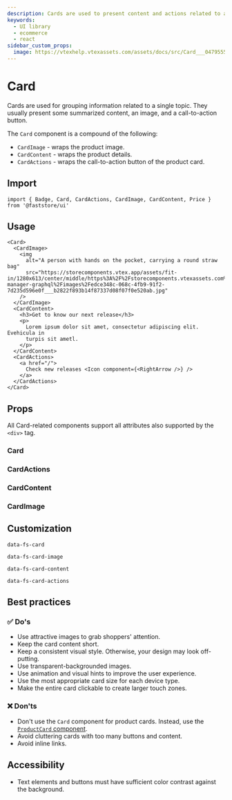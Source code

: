 ```yaml
---
description: Cards are used to present content and actions related to a single topic. 
keywords:
  - UI library
  - ecommerce
  - react
sidebar_custom_props: 
  image: https://vtexhelp.vtexassets.com/assets/docs/src/Card___047955585d462dffa512b0e784cfd721.png
---
```



# Card

Cards are used for grouping information related to a single topic. They usually present some summarized content, an image, and a call-to-action button.

The `Card` component is a compound of the following:
- `CardImage` - wraps the product image.
- `CardContent` - wraps the product details.
- `CardActions` - wraps the call-to-action button of the product card.

## Import

```tsx
import { Badge, Card, CardActions, CardImage, CardContent, Price } from '@faststore/ui'
```

## Usage

```tsx live
<Card>
  <CardImage>
    <img
      alt="A person with hands on the pocket, carrying a round straw bag"
      src="https://storecomponents.vtex.app/assets/fit-in/1280x613/center/middle/https%3A%2F%2Fstorecomponents.vtexassets.com%2Fassets%2Fvtex.file-manager-graphql%2Fimages%2Fedce348c-068c-4fb9-91f2-7d235d596e0f___b2822f893b14f87337d08f07f0e520ab.jpg"
    />
  </CardImage>
  <CardContent>
    <h3>Get to know our next release</h3>
    <p>
      Lorem ipsum dolor sit amet, consectetur adipiscing elit. Evehicula in
      turpis sit ametl.
    </p>
  </CardContent>
  <CardActions>
    <a href="/">
      Check new releases <Icon component={<RightArrow />} />
    </a>
  </CardActions>
</Card>
```

## Props

All Card-related components support all attributes also supported by the `<div>` tag.

### Card

<PropsSection name="Card" />

### CardActions

<PropsSection name="CardActions" />

### CardContent

<PropsSection name="CardContent" />

### CardImage

<PropsSection name="CardImage" />

## Customization

`data-fs-card`

`data-fs-card-image`

`data-fs-card-content`

`data-fs-card-actions`

## Best practices

### ✅ Do's

- Use attractive images to grab shoppers' attention.
- Keep the card content short.
- Keep a consistent visual style. Otherwise, your design may look off-putting.
- Use transparent-backgrounded images.
- Use animation and visual hints to improve the user experience.
- Use the most appropriate card size for each device type.
- Make the entire card clickable to create larger touch zones.

### ❌ Don'ts

- Don't use the `Card` component for product cards. Instead, use the [`ProductCard` component](/reference/ui/molecules/ProductCard).
- Avoid cluttering cards with too many buttons and content. 
- Avoid inline links.

## Accessibility

- Text elements and buttons must have sufficient color contrast against the background.
